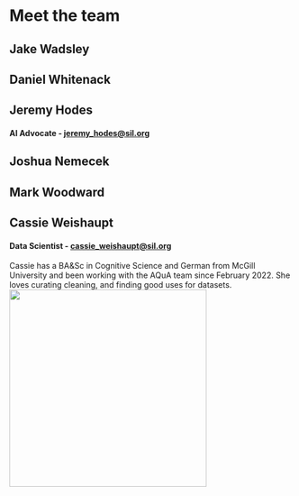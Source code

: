 
# Meet the team

## Jake Wadsley


## Daniel Whitenack


## Jeremy Hodes
#### AI Advocate - jeremy_hodes@sil.org


## Joshua Nemecek


## Mark Woodward


## Cassie Weishaupt
#### Data Scientist - cassie_weishaupt@sil.org
Cassie has a BA&Sc in Cognitive Science and German from McGill University and been working with the AQuA team since February 2022. 
She loves curating cleaning, and finding good uses for datasets.
<img src={Cassie} width="350"/>